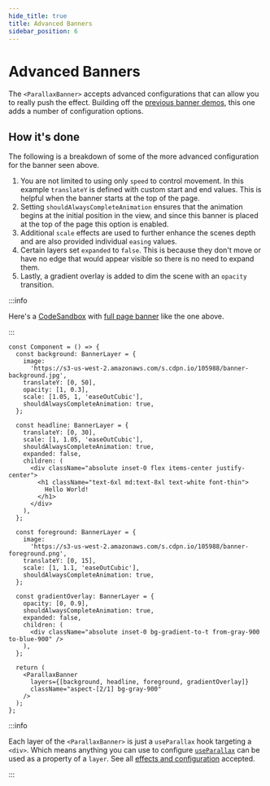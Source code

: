 ```yaml
---
hide_title: true
title: Advanced Banners
sidebar_position: 6
---
```



<AdvancedBannerTop />

# Advanced Banners

The `<ParallaxBanner>` accepts advanced configurations that can allow you to really push the effect. Building off the [previous banner demos](/docs/examples/banners), this one adds a number of configuration options.

## How it's done

The following is a breakdown of some of the more advanced configuration for the banner seen above.

1. You are not limited to using only `speed` to control movement. In this example `translateY` is defined with custom start and end values. This is helpful when the banner starts at the top of the page.
2. Setting `shouldAlwaysCompleteAnimation` ensures that the animation begins at the initial position in the view, and since this banner is placed at the top of the page this option is enabled.
3. Additional `scale` effects are used to further enhance the scenes depth and are also provided individual `easing` values.
4. Certain layers set `expanded` to `false`. This is because they don't move or have no edge that would appear visible so there is no need to expand them.
5. Lastly, a gradient overlay is added to dim the scene with an `opacity` transition.

:::info

Here's a [CodeSandbox](https://codesandbox.io/s/mvzp1) with [full page banner](https://mvzp1.csb.app/) like the one above.

:::

```tsx
const Component = () => {
  const background: BannerLayer = {
    image:
      'https://s3-us-west-2.amazonaws.com/s.cdpn.io/105988/banner-background.jpg',
    translateY: [0, 50],
    opacity: [1, 0.3],
    scale: [1.05, 1, 'easeOutCubic'],
    shouldAlwaysCompleteAnimation: true,
  };

  const headline: BannerLayer = {
    translateY: [0, 30],
    scale: [1, 1.05, 'easeOutCubic'],
    shouldAlwaysCompleteAnimation: true,
    expanded: false,
    children: (
      <div className="absolute inset-0 flex items-center justify-center">
        <h1 className="text-6xl md:text-8xl text-white font-thin">
          Hello World!
        </h1>
      </div>
    ),
  };

  const foreground: BannerLayer = {
    image:
      'https://s3-us-west-2.amazonaws.com/s.cdpn.io/105988/banner-foreground.png',
    translateY: [0, 15],
    scale: [1, 1.1, 'easeOutCubic'],
    shouldAlwaysCompleteAnimation: true,
  };

  const gradientOverlay: BannerLayer = {
    opacity: [0, 0.9],
    shouldAlwaysCompleteAnimation: true,
    expanded: false,
    children: (
      <div className="absolute inset-0 bg-gradient-to-t from-gray-900 to-blue-900" />
    ),
  };

  return (
    <ParallaxBanner
      layers={[background, headline, foreground, gradientOverlay]}
      className="aspect-[2/1] bg-gray-900"
    />
  );
};
```

:::info

Each layer of the `<ParallaxBanner>` is just a `useParallax` hook targeting a `<div>`. Which means anything you can use to configure [`useParallax`](/docs/usage/hooks/use-parallax) can be used as a property of a `layer`. See all [effects and configuration](/docs/usage/parallax-props) accepted.

:::
